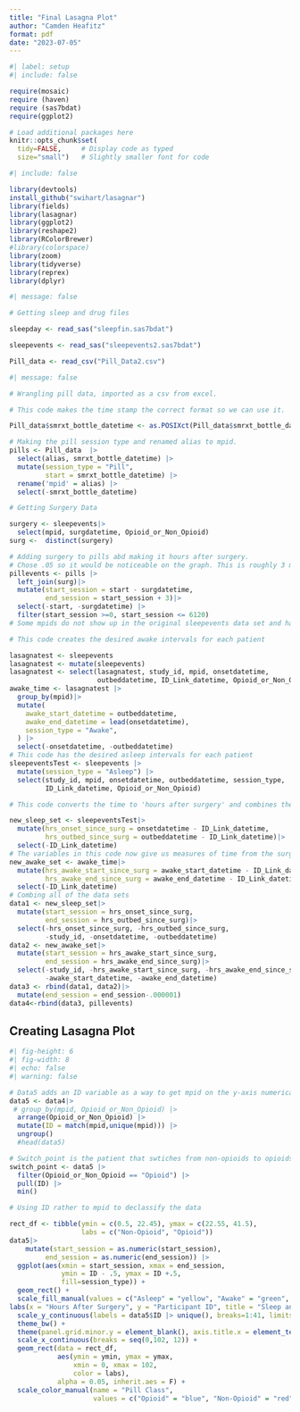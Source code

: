 ```yaml
---
title: "Final Lasagna Plot"
author: "Camden Heafitz"
format: pdf
date: "2023-07-05"
---
```


```r
#| label: setup
#| include: false

require(mosaic)   
require (haven)
require (sas7bdat)
require(ggplot2)

# Load additional packages here 
knitr::opts_chunk$set(
  tidy=FALSE,     # Display code as typed
  size="small")   # Slightly smaller font for code
```

```r
#| include: false

library(devtools)              
install_github("swihart/lasagnar")  
library(fields)
library(lasagnar)   
library(ggplot2)
library(reshape2)
library(RColorBrewer)
#library(colorspace)
library(zoom)
library(tidyverse)
library(reprex)
library(dplyr)
```


```r
#| message: false

# Getting sleep and drug files

sleepday <- read_sas("sleepfin.sas7bdat")

sleepevents <- read_sas("sleepevents2.sas7bdat")

Pill_data <- read_csv("Pill_Data2.csv")
```

```r
#| message: false

# Wrangling pill data, imported as a csv from excel.

# This code makes the time stamp the correct format so we can use it. 

Pill_data$smrxt_bottle_datetime <- as.POSIXct(Pill_data$smrxt_bottle_datetime)

# Making the pill session type and renamed alias to mpid. 
pills <- Pill_data  |> 
  select(alias, smrxt_bottle_datetime) |>
  mutate(session_type = "Pill",
         start = smrxt_bottle_datetime) |>
  rename('mpid' = alias) |>
  select(-smrxt_bottle_datetime)

# Getting Surgery Data

surgery <- sleepevents|>
  select(mpid, surgdatetime, Opioid_or_Non_Opioid)
surg <-  distinct(surgery)

# Adding surgery to pills abd making it hours after surgery. 
# Chose .05 so it would be noticeable on the graph. This is roughly 3 minutes.
pillevents <- pills |> 
  left_join(surg)|>
  mutate(start_session = start - surgdatetime,
         end_session = start_session + 3)|>
  select(-start, -surgdatetime) |> 
  filter(start_session >=0, start_session <= 6120)
# Some mpids do not show up in the original sleepevents data set and have NA values here. 
```

```r
# This code creates the desired awake intervals for each patient

lasagnatest <- sleepevents
lasagnatest <- mutate(sleepevents)
lasagnatest <- select(lasagnatest, study_id, mpid, onsetdatetime,
                      outbeddatetime, ID_Link_datetime, Opioid_or_Non_Opioid)
awake_time <- lasagnatest |>
  group_by(mpid)|>
  mutate(
    awake_start_datetime = outbeddatetime,
    awake_end_datetime = lead(onsetdatetime),
    session_type = "Awake",
  ) |>
  select(-onsetdatetime, -outbeddatetime)
# This code has the desired asleep intervals for each patient
sleepeventsTest <- sleepevents |>
  mutate(session_type = "Asleep") |>
  select(study_id, mpid, onsetdatetime, outbeddatetime, session_type,
         ID_Link_datetime, Opioid_or_Non_Opioid)
```


```r
# This code converts the time to 'hours after surgery' and combines them with pill events. 

new_sleep_set <- sleepeventsTest|>
  mutate(hrs_onset_since_surg = onsetdatetime - ID_Link_datetime,
         hrs_outbed_since_surg = outbeddatetime - ID_Link_datetime)|>
  select(-ID_Link_datetime)
# The variables in this code now give us measures of time from the surgery. 
new_awake_set <- awake_time|>
  mutate(hrs_awake_start_since_surg = awake_start_datetime - ID_Link_datetime,
         hrs_awake_end_since_surg = awake_end_datetime - ID_Link_datetime) |>
  select(-ID_Link_datetime)
# Combing all of the data sets
data1 <- new_sleep_set|>
  mutate(start_session = hrs_onset_since_surg,
         end_session = hrs_outbed_since_surg)|>
  select(-hrs_onset_since_surg, -hrs_outbed_since_surg, 
         -study_id, -onsetdatetime, -outbeddatetime)
data2 <- new_awake_set|>
  mutate(start_session = hrs_awake_start_since_surg,
         end_session = hrs_awake_end_since_surg)|>
  select(-study_id, -hrs_awake_start_since_surg, -hrs_awake_end_since_surg, 
         -awake_start_datetime, -awake_end_datetime)
data3 <- rbind(data1, data2)|>
  mutate(end_session = end_session-.000001)
data4<-rbind(data3, pillevents)
```


## Creating Lasagna Plot
```r
#| fig-height: 6
#| fig-width: 8
#| echo: false
#| warning: false

# Data5 adds an ID variable as a way to get mpid on the y-axis numerically. 
data5 <- data4|>
 # group_by(mpid, Opioid_or_Non_Opioid) |> 
  arrange(Opioid_or_Non_Opioid) |> 
  mutate(ID = match(mpid,unique(mpid))) |> 
  ungroup()
  #head(data5)

# Switch_point is the patient that swtiches from non-opioids to opioids is located.
switch_point <- data5 |> 
  filter(Opioid_or_Non_Opioid == "Opioid") |> 
  pull(ID) |> 
  min()

# Using ID rather to mpid to declassify the data

rect_df <- tibble(ymin = c(0.5, 22.45), ymax = c(22.55, 41.5),
                  labs = c("Non-Opioid", "Opioid"))
data5|>
    mutate(start_session = as.numeric(start_session),
         end_session = as.numeric(end_session)) |>
  ggplot(aes(xmin = start_session, xmax = end_session, 
             ymin = ID - .5, ymax = ID +.5,
             fill=session_type)) +
  geom_rect() + 
  scale_fill_manual(values = c("Asleep" = "yellow", "Awake" = "green", "Pill" = "black")) +
labs(x = "Hours After Surgery", y = "Participant ID", title = "Sleep and Awake Sessions", fill = "Session Type") +
  scale_y_continuous(labels = data5$ID |> unique(), breaks=1:41, limits=c(0.5,41.5)) +
  theme_bw() +
  theme(panel.grid.minor.y = element_blank(), axis.title.x = element_text(size = 20), axis.title.y = element_text(size = 20), plot.title = element_text(size = 25), legend.title = element_text(size = 15)) +
  scale_x_continuous(breaks = seq(0,102, 12)) +
  geom_rect(data = rect_df,
            aes(ymin = ymin, ymax = ymax,
                xmin = 0, xmax = 102,
                color = labs),
            alpha = 0.05, inherit.aes = F) +
  scale_color_manual(name = "Pill Class",
                     values = c("Opioid" = "blue", "Non-Opioid" = "red"))


```
